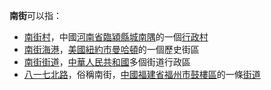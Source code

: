 {{方位街道}}
'''南街'''可以指：
*[[南街村|南街村]]，中國[[河南省|河南省]][[臨潁縣|臨潁縣]][[城南隅|城南隅]]的一個[[行政村|行政村]]
*[[南街海港|南街海港]]，[[美國|美國]][[紐約市|紐約市]][[曼哈頓|曼哈頓]]的一個歷史街區
*[[南街街道|南街街道]]，[[中華人民共和國|中華人民共和國]]多個街道行政區
*[[八一七北路|八一七北路]]，俗稱南街，[[中國|中國]][[福建省|福建省]][[福州市|福州市]][[鼓楼区_(福州市)|鼓樓區]]的一條[[街道|街道]]

{{消歧义|cat=二字地名消歧義}}